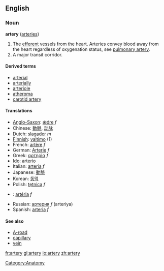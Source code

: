 ==English==
===Noun===
'''artery''' ([[arteries]])

#The [[efferent]] vessels from the heart.  Arteries convey blood away from the heart regardless of oxygenation status, see [[pulmonary artery]].
#A major transit corridor.

====Derived terms====
*[[arterial]]
*[[arterially]]
*[[arteriole]]
*[[atheroma]]
*[[carotid artery]]

====Translations====
*[[Anglo-Saxon]]: [[ǽdre]] ''f''
*Chinese: [[動脈]], [[动脉]]
*Dutch: [[slagader]] ''m''
*[[Finnish]]: [[valtimo]] (1)
*French: [[artère]] ''f''
*German: [[Arterie]] ''f''
*Greek: [[αρτηρία]] ''f''
*Ido: arterio
*Italian: [[arteria]] ''f''
*Japanese: [[動脈]]
*Korean: [[동맥]]
*Polish: [[tętnica]] ''f''
*{{pt}}: [[:pt:artéria|artéria]] ''f''
*Russian: [[артерия]] ''f'' (arteriya)
*Spanish: [[arteria]] ''f''

==== See also====
*[[A-road]]
*[[capillary]]
*[[vein]]

[[Category:Anatomy]]

[[fr:artery]]
[[gl:artery]]
[[io:artery]]
[[zh:artery]]